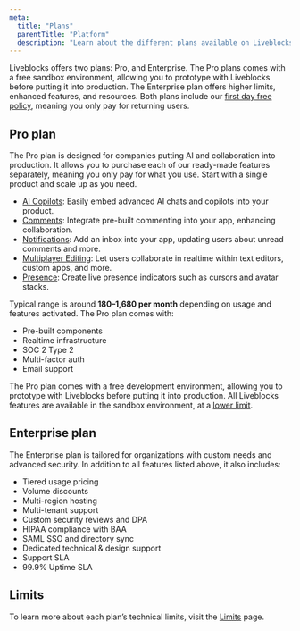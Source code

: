 ```yaml
---
meta:
  title: "Plans"
  parentTitle: "Platform"
  description: "Learn about the different plans available on Liveblocks."
---
```


Liveblocks offers two plans: Pro, and Enterprise. The Pro plans comes with a
free sandbox environment, allowing you to prototype with Liveblocks before
putting it into production. The Enterprise plan offers higher limits, enhanced
features, and resources. Both plans include our
[first day free policy](#first-day-free-policy), meaning you only pay for
returning users.

## Pro plan

The Pro plan is designed for companies putting AI and collaboration into
production. It allows you to purchase each of our ready-made features
separately, meaning you only pay for what you use. Start with a single product
and scale up as you need.

- [AI Copilots](/docs/ready-made-features/ai-copilots): Easily embed advanced AI
  chats and copilots into your product.
- [Comments](/docs/ready-made-features/comments): Integrate pre-built commenting
  into your app, enhancing collaboration.
- [Notifications](/docs/ready-made-features/notifications): Add an inbox into
  your app, updating users about unread comments and more.
- [Multiplayer Editing](/docs/ready-made-features/multiplayer-editing): Let
  users collaborate in realtime within text editors, custom apps, and more.
- [Presence](/docs/ready-made-features/presence): Create live presence
  indicators such as cursors and avatar stacks.

Typical range is around **$180–$1,680 per month** depending on usage and
features activated. The Pro plan comes with:

- Pre-built components
- Realtime infrastructure
- SOC 2 Type 2
- Multi-factor auth
- Email support

<Banner title="No credit card required for a fully-featured development environment" type="info">

The Pro plan comes with a free development environment, allowing you to
prototype with Liveblocks before putting it into production. All Liveblocks
features are available in the sandbox environment, at a
[lower limit](/docs/platform/limits#Sandbox-limits).

</Banner>

## Enterprise plan

The Enterprise plan is tailored for organizations with custom needs and advanced
security. In addition to all features listed above, it also includes:

- Tiered usage pricing
- Volume discounts
- Multi-region hosting
- Multi-tenant support
- Custom security reviews and DPA
- HIPAA compliance with BAA
- SAML SSO and directory sync
- Dedicated technical & design support
- Support SLA
- 99.9% Uptime SLA

## Limits

To learn more about each plan’s technical limits, visit the
[Limits](/docs/platform/limits) page.
